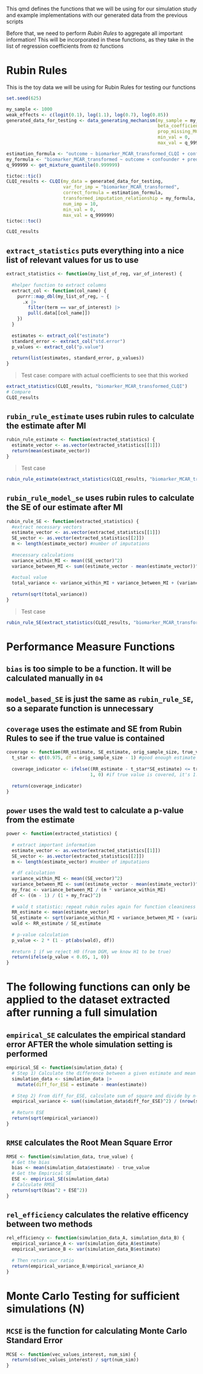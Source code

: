 
This qmd defines the functions that we will be using for our simulation study and example implementations with our generated data from the previous scripts

Before that, we need to perform *Rubin Rules* to aggregate all important information!
This will be incorporated in these functions, as they take in the list of regression coefficients from `02` functions

# Rubin Rules

This is the toy data we will be using for Rubin Rules for testing our functions

```r
set.seed(625)

my_sample <- 1000
weak_effects <- c(logit(0.1), log(1.1), log(0.7), log(0.85))
generated_data_for_testing <- data_generating_mechanism(my_sample = my_sample,
                                                        beta_coefficients = weak_effects,
                                                        prop_missing_MCAR = 0.3,
                                                        min_val = 0,
                                                        max_val = q_999999)

estimation_formula <- "outcome ~ biomarker_MCAR_transformed_CLQI + confounder + predictor"
my_formula <- "biomarker_MCAR_transformed ~ outcome + confounder + predictor"
q_999999 <- get_mixture_quantile(0.999999)

tictoc::tic()
CLQI_results <- CLQI(my_data = generated_data_for_testing, 
                     var_for_imp = "biomarker_MCAR_transformed",
                     correct_formula = estimation_formula, 
                     transformed_imputation_relationship = my_formula, 
                     num_imp = 10,
                     min_val = 0,
                     max_val = q_999999)
tictoc::toc()

CLQI_results
```

## `extract_statistics` puts everything into a nice list of relevant values for us to use

```r
extract_statistics <- function(my_list_of_reg, var_of_interest) {
  
  #helper function to extract columns
  extract_col <- function(col_name) {
    purrr::map_dbl(my_list_of_reg, ~ {
      .x |> 
        filter(term == var_of_interest) |> 
        pull(.data[[col_name]])
    })
  }
  
  estimates <- extract_col("estimate")
  standard_error <- extract_col("std.error")
  p_values <- extract_col("p.value")
  
  return(list(estimates, standard_error, p_values))
}
```

> Test case: compare with actual coefficients to see that this worked

```r
extract_statistics(CLQI_results, "biomarker_MCAR_transformed_CLQI")
# Compare
CLQI_results
```

## `rubin_rule_estimate` uses rubin rules to calculate the estimate after MI

```r
rubin_rule_estimate <- function(extracted_statistics) {
  estimate_vector <- as.vector(extracted_statistics[[1]])
  return(mean(estimate_vector))
}
```

> Test case

```r
rubin_rule_estimate(extract_statistics(CLQI_results, "biomarker_MCAR_transformed_CLQI"))
```

## `rubin_rule_model_se` uses rubin rules to calculate the SE of our estimate after MI

```r
rubin_rule_SE <- function(extracted_statistics) {
  #extract necessary vectors
  estimate_vector <- as.vector(extracted_statistics[[1]])
  SE_vector <- as.vector(extracted_statistics[[2]])
  m <- length(estimate_vector) #number of imputations
  
  #necessary calculations
  variance_within_MI <- mean((SE_vector)^2)
  variance_between_MI <- sum((estimate_vector - mean(estimate_vector))^2) / (m - 1)
  
  #actual value
  total_variance <- variance_within_MI + variance_between_MI + (variance_between_MI / m)
  
  return(sqrt(total_variance))
}
```

> Test case

```r
rubin_rule_SE(extract_statistics(CLQI_results, "biomarker_MCAR_transformed_CLQI"))
```

# Performance Measure Functions

## `bias` is too simple to be a function. It will be calculated manually in `04`

## `model_based_SE` is just the same as `rubin_rule_SE`, so a separate function is unnecessary

## `coverage` uses the estimate and SE from Rubin Rules to see if the true value is contained

```r
coverage <- function(RR_estimate, SE_estimate, orig_sample_size, true_value) {
  t_star <- qt(0.975, df = orig_sample_size - 1) #good enough estimate
  
  coverage_indicator <- ifelse((RR_estimate - t_star*SE_estimate) <= true_value & true_value <= (RR_estimate + t_star*SE_estimate),
                               1, 0) #if true value is covered, it's 1. 
  
  return(coverage_indicator)
}
```

## `power` uses the wald test to calculate a p-value from the estimate

```r
power <- function(extracted_statistics) {
  
  # extract important information
  estimate_vector <- as.vector(extracted_statistics[[1]])
  SE_vector <- as.vector(extracted_statistics[[2]])
  m <- length(estimate_vector) #number of imputations
  
  # df calculation
  variance_within_MI <- mean((SE_vector)^2)
  variance_between_MI <- sum((estimate_vector - mean(estimate_vector))^2) / (m - 1)
  my_frac <- variance_between_MI / (m * variance_within_MI)
  df <- ((m - 1) / (1 + my_frac)^2) 
  
  # wald t statistic: repeat rubin rules again for function cleaniness
  RR_estimate <- mean(estimate_vector)
  SE_estimate <- sqrt(variance_within_MI + variance_between_MI + (variance_between_MI / m))
  wald <- RR_estimate / SE_estimate
  
  # p-value calculation
  p_value <- 2 * (1 - pt(abs(wald), df))
  
  #return 1 if we reject H0 (from DGM, we know H1 to be true)
  return(ifelse(p_value < 0.05, 1, 0))
}
```

# The following functions can only be applied to the dataset extracted after running a full simulation

## `empirical_SE` calculates the empirical standard error AFTER the whole simulation setting is performed

```r
empirical_SE <- function(simulation_data) {
  # Step 1) Calculate the difference between a given estimate and mean of the estimate
  simulation_data <- simulation_data |>
    mutate(diff_for_ESE = estimate - mean(estimate)) 
  
  # Step 2) From diff_for_ESE, calculate sum of square and divide by n-1
  empirical_variance <- sum((simulation_data$diff_for_ESE)^2) / (nrow(simulation_data) - 1)
  
  # Return ESE
  return(sqrt(empirical_variance))
}
```

## `RMSE` calculates the Root Mean Square Error

```r
RMSE <- function(simulation_data, true_value) {
  # Get the bias
  bias <- mean(simulation_data$estimate) - true_value
  # Get the Empirical SE
  ESE <- empirical_SE(simulation_data)
  # Calculate RMSE
  return(sqrt(bias^2 + ESE^2))
}
```

## `rel_efficiency` calculates the relative efficency between two methods

```r
rel_efficiency <- function(simulation_data_A, simulation_data_B) {
  empirical_variance_A <- var(simulation_data_A$estimate)
  empirical_variance_B <- var(simulation_data_B$estimate)
  
  # Then return our ratio
  return(empirical_variance_B/empirical_variance_A)
}
```

# Monte Carlo Testing for sufficient simulations (N)

## `MCSE` is the function for calculating Monte Carlo Standard Error

```r
MCSE <- function(vec_values_interest, num_sim) {
  return(sd(vec_values_interest) / sqrt(num_sim))
}
```